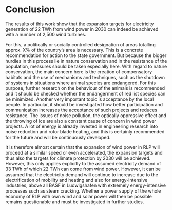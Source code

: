 # Conclusion

The results of this work show that the expansion targets for electricity generation of 22 TWh from wind power in 2030 can indeed be achieved with a number of 2,500 wind turbines.

For this, a politically or socially controlled designation of areas totalling approx. X% of the country's area is necessary. This is a concrete recommendation for action to the state government. But because the bigger hurdles in this process lie in nature conservation and in the resistance of the population, measures should be taken especially here. With regard to nature conservation, the main concern here is the creation of compensatory habitats and the use of mechanisms and techniques, such as the shutdown of systems in situations where animal species are endangered. For this purpose, further research on the behaviour of the animals is recommended and it should be checked whether the endangerment of red list species can be minimized. Another very important topic is acceptance by the local people. In particular, it should be investigated how better participation and communication increases the acceptance of such projects and reduces resistance. The issues of noise pollution, the optically oppressive effect and the throwing of ice are also a constant cause of concern in wind power projects. A lot of energy is already invested in engineering research into noise reduction and rotor blade heating, and this is certainly recommended for the future and will be continuously developed.

It is therefore almost certain that the expansion of wind power in RLP will proceed at a similar speed or even accelerated, the expansion targets and thus also the targets for climate protection by 2030 will be achieved. However, this only applies explicitly to the assumed electricity demand of 33 TWh of which 22 TWh can come from wind power. However, it can be assumed that the electricity demand will continue to increase due to the electrification of mobility and heating and also for energy-intensive industries, above all BASF in Ludwigshafen with extremely energy-intensive processes such as steam cracking. Whether a power supply of the whole economy of RLP with own wind and solar power will then be possible remains questionable and must be investigated in further studies.


